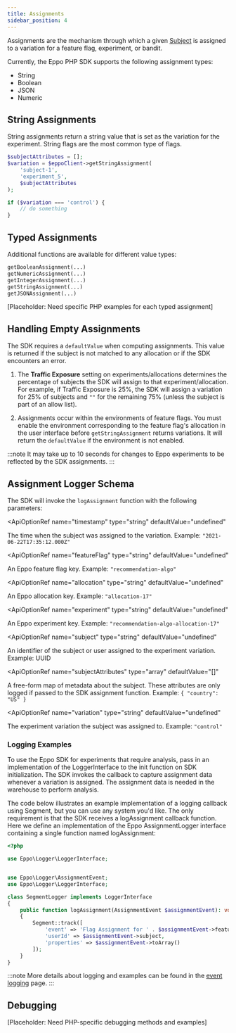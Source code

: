```yaml
---
title: Assignments
sidebar_position: 4
---
```



Assignments are the mechanism through which a given [Subject](/sdks/sdk-features/subjects) is assigned to a variation for a feature flag, experiment, or bandit.

Currently, the Eppo PHP SDK supports the following assignment types:

- String
- Boolean
- JSON
- Numeric

## String Assignments

String assignments return a string value that is set as the variation for the experiment. String flags are the most common type of flags.

```php
$subjectAttributes = [];
$variation = $eppoClient->getStringAssignment(
    'subject-1', 
    'experiment_5', 
    $subjectAttributes
);

if ($variation === 'control') {
    // do something
}
```

## Typed Assignments

Additional functions are available for different value types:

```php
getBooleanAssignment(...)
getNumericAssignment(...)
getIntegerAssignment(...)
getStringAssignment(...)
getJSONAssignment(...)
```

[Placeholder: Need specific PHP examples for each typed assignment]

## Handling Empty Assignments

The SDK requires a `defaultValue` when computing assignments. This value is returned if the subject is not matched to any allocation or if the SDK encounters an error.

1. The **Traffic Exposure** setting on experiments/allocations determines the percentage of subjects the SDK will assign to that experiment/allocation. For example, if Traffic Exposure is 25%, the SDK will assign a variation for 25% of subjects and `""` for the remaining 75% (unless the subject is part of an allow list).

2. Assignments occur within the environments of feature flags. You must enable the environment corresponding to the feature flag's allocation in the user interface before `getStringAssignment` returns variations. It will return the `defaultValue` if the environment is not enabled.

:::note
It may take up to 10 seconds for changes to Eppo experiments to be reflected by the SDK assignments.
:::

## Assignment Logger Schema

The SDK will invoke the `logAssignment` function with the following parameters:

<ApiOptionRef 
  name="timestamp"
  type="string"
  defaultValue="undefined"
>
The time when the subject was assigned to the variation. Example: `"2021-06-22T17:35:12.000Z"`
</ApiOptionRef>

<ApiOptionRef 
  name="featureFlag"
  type="string"
  defaultValue="undefined"
>
An Eppo feature flag key. Example: `"recommendation-algo"`
</ApiOptionRef>

<ApiOptionRef 
  name="allocation"
  type="string"
  defaultValue="undefined"
>
An Eppo allocation key. Example: `"allocation-17"`
</ApiOptionRef>

<ApiOptionRef 
  name="experiment"
  type="string"
  defaultValue="undefined"
>
An Eppo experiment key. Example: `"recommendation-algo-allocation-17"`
</ApiOptionRef>

<ApiOptionRef 
  name="subject"
  type="string"
  defaultValue="undefined"
>
An identifier of the subject or user assigned to the experiment variation. Example: UUID
</ApiOptionRef>

<ApiOptionRef 
  name="subjectAttributes"
  type="array"
  defaultValue="[]"
>
A free-form map of metadata about the subject. These attributes are only logged if passed to the SDK assignment function. Example: `{ "country": "US" }`
</ApiOptionRef>

<ApiOptionRef 
  name="variation"
  type="string"
  defaultValue="undefined"
>
The experiment variation the subject was assigned to. Example: `"control"`
</ApiOptionRef>

### Logging Examples

To use the Eppo SDK for experiments that require analysis, pass in an implementation of the LoggerInterface to the init function on SDK initialization. The SDK invokes the callback to capture assignment data whenever a variation is assigned. The assignment data is needed in the warehouse to perform analysis.

The code below illustrates an example implementation of a logging callback using Segment, but you can use any system you'd like. The only requirement is that the SDK receives a logAssignment callback function. Here we define an implementation of the Eppo AssignmentLogger interface containing a single function named logAssignment:

```php
<?php

use Eppo\Logger\LoggerInterface;


use Eppo\Logger\AssignmentEvent;
use Eppo\Logger\LoggerInterface;

class SegmentLogger implements LoggerInterface
{
    public function logAssignment(AssignmentEvent $assignmentEvent): void
    {
        Segment::track([
            'event' => 'Flag Assignment for ' . $assignmentEvent->featureFlag,
            'userId' => $assignmentEvent->subject,
            'properties' => $assignmentEvent->toArray()
        ]);
    }
}
```

:::note
More details about logging and examples can be found in the [event logging](/sdks/event-logging/) page.
:::

## Debugging

[Placeholder: Need PHP-specific debugging methods and examples] 